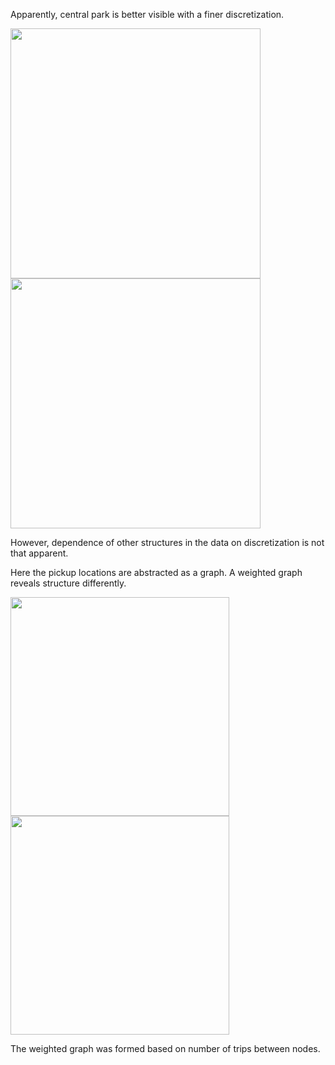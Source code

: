 Apparently, central park is better visible with a finer discretization. 

<img src="https://github.com/jArumugam/BigFish/blob/master/results/binned_fares_40x40.png" width="400" height="400" /><img src="https://github.com/jArumugam/BigFish/blob/master/results/binned_fares_80x80.png" width="400" height="400" /> 

However, dependence of other structures in the data on discretization is not that apparent. 

Here the pickup locations are abstracted as a graph. A weighted graph reveals structure differently. 

<img src="https://github.com/jArumugam/BigFish/blob/master/results/unweighted_graph_Y16_full.png" width="350" height="350" /><img src="https://github.com/jArumugam/BigFish/blob/master/results/weighted_graph_Y16_partial.png" width="350" height="350" />

The weighted graph was formed based on number of trips between nodes. 

